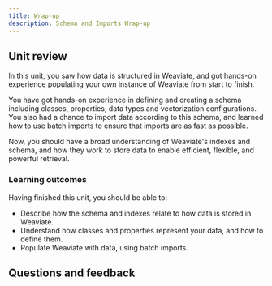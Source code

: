 ```yaml
---
title: Wrap-up
description: Schema and Imports Wrap-up
---
```


## <i class="fa-solid fa-chalkboard-user"></i> Unit review

In this unit, you saw how data is structured in Weaviate, and got hands-on experience populating your own instance of Weaviate from start to finish.

You have got hands-on experience in defining and creating a schema including classes, properties, data types and vectorization configurations. You also had a chance to import data according to this schema, and learned how to use batch imports to ensure that imports are as fast as possible.

Now, you should have a broad understanding of Weaviate's indexes and schema, and how they work to store data to enable efficient, flexible, and powerful retrieval.

### <i class="fa-solid fa-clipboard-list-check"></i> Learning outcomes

Having finished this unit, you should be able to:
- Describe how the schema and indexes relate to how data is stored in Weaviate.
- Understand how classes and properties represent your data, and how to define them.
- Populate Weaviate with data, using batch imports.

## Questions and feedback


<DocsFeedback/>
